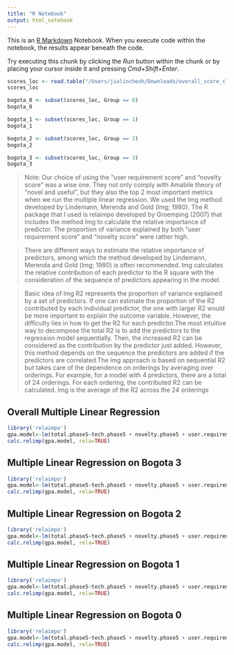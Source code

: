 ```yaml
---
title: "R Notebook"
output: html_notebook
---
```


This is an [R Markdown](http://rmarkdown.rstudio.com) Notebook. When you execute code within the notebook, the results appear beneath the code. 

Try executing this chunk by clicking the *Run* button within the chunk or by placing your cursor inside it and pressing *Cmd+Shift+Enter*. 

```r
scores_loc <- read.table("/Users/jialincheoh/Downloads/overall_score_click_result.csv", header=TRUE, sep = ",")
scores_loc
```

```r
bogota_0 <- subset(scores_loc, Group == 0)
bogota_0
```
```r
bogota_1 <- subset(scores_loc, Group == 1)
bogota_1
```
```r
bogota_2 <- subset(scores_loc, Group == 2)
bogota_2
```
```r
bogota_3 <- subset(scores_loc, Group == 3)
bogota_3
```
> Note: Our choice of using the "user requirement score" and "novelty score" was a wise one. They not only comply with Amabile theory of "novel and useful", but they also the top 2 most important metrics when we run the multiple linear regression. We used the lmg method developed by Lindemann, Merenda and Gold (lmg; 1980). The R package that I used is relaimpo developed by Groemping (2007) that includes the method lmg to calculate the relative importance of predictor. The proportion of variance explained by both "user requirement score" and "novelty score" were rather high. 

> There are different ways to estimate the relative importance of predictors,
among which the method developed by Lindemann, Merenda and Gold (lmg; 1980) is often
recommended. lmg calculates the relative contribution of each predictor to the R square with
the consideration of the sequence of predictors appearing in the model.

> Basic idea of lmg 
R2 represents the proportion of variance explained by a set of predictors. If one can estimate
the proportion of the R2 contributed by each individual predictor, the one with larger R2
would be more important to explain the outcome variable. However, the difficulty lies in how
to get the R2 for each predictor.The most intuitive way to decompose the total R2
is to add the predictors to the regression model sequentially. Then, the increased R2
can be considered as the contribution by the predictor just added. However, this method depends on the sequence the predictors are added if the predictors are correlated.The lmg approach is based on sequential R2 but takes care of the dependence on orderings by averaging over orderings. For example, for a model with 4 predictors, there are a total of 24 orderings. For each ordering, the contributed R2 can be calculated. lmg is the average of the R2 across the 24 orderings

## Overall Multiple Linear Regression 

```r
library('relaimpo')
gpa.model<-lm(total.phase5~tech.phase5 + novelty.phase5 + user.requirement.phase5 + infovis.phase5, data=scores_loc)
calc.relimp(gpa.model, rela=TRUE)
```

## Multiple Linear Regression on Bogota 3

```r
library('relaimpo')
gpa.model<-lm(total.phase5~tech.phase5 + novelty.phase5 + user.requirement.phase5 + infovis.phase5, data=bogota_3)
calc.relimp(gpa.model, rela=TRUE)
```
## Multiple Linear Regression on Bogota 2

```r
library('relaimpo')
gpa.model<-lm(total.phase5~tech.phase5 + novelty.phase5 + user.requirement.phase5 + infovis.phase5, data=bogota_2)
calc.relimp(gpa.model, rela=TRUE)
```
## Multiple Linear Regression on Bogota 1

```r
library('relaimpo')
gpa.model<-lm(total.phase5~tech.phase5 + novelty.phase5 + user.requirement.phase5 + infovis.phase5, data=bogota_1)
calc.relimp(gpa.model, rela=TRUE)
```

## Multiple Linear Regression on Bogota 0

```r
library('relaimpo')
gpa.model<-lm(total.phase5~tech.phase5 + novelty.phase5 + user.requirement.phase5 + infovis.phase5, data=bogota_0)
calc.relimp(gpa.model, rela=TRUE)
```


